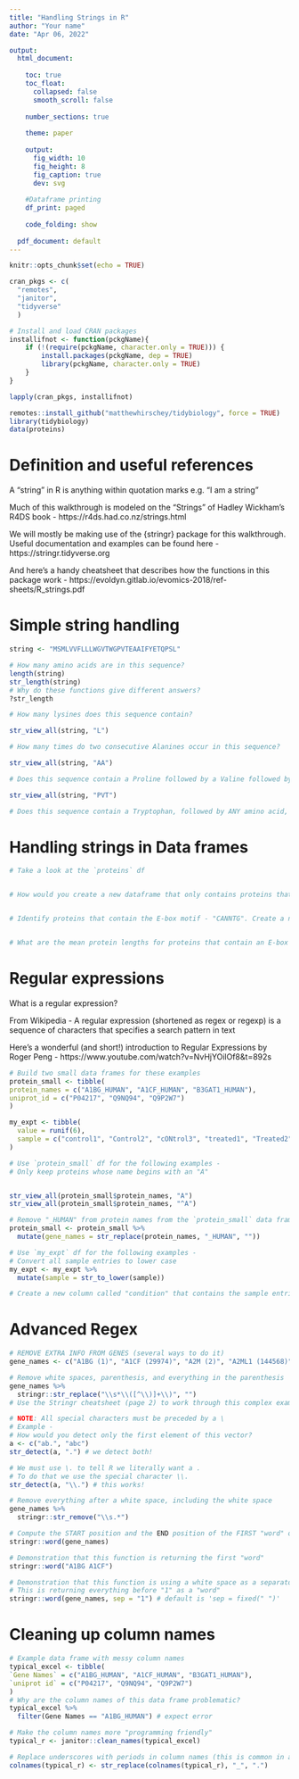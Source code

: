 ```yaml
---
title: "Handling Strings in R"
author: "Your name"
date: "Apr 06, 2022"

output:
  html_document: 
    
    toc: true 
    toc_float: 
      collapsed: false 
      smooth_scroll: false 
      
    number_sections: true 
    
    theme: paper 
    
    output: 
      fig_width: 10 
      fig_height: 8 
      fig_caption: true 
      dev: svg 
    
    #Dataframe printing
    df_print: paged 
    
    code_folding: show 
  
  pdf_document: default
---
```


```r
knitr::opts_chunk$set(echo = TRUE)

cran_pkgs <- c(
  "remotes",
  "janitor",
  "tidyverse"
  )

# Install and load CRAN packages
installifnot <- function(pckgName){
    if (!(require(pckgName, character.only = TRUE))) {
        install.packages(pckgName, dep = TRUE)
        library(pckgName, character.only = TRUE)
    }
}

lapply(cran_pkgs, installifnot)

remotes::install_github("matthewhirschey/tidybiology", force = TRUE)
library(tidybiology)
data(proteins)
```

# Definition and useful references

A "string" in R is anything within quotation marks e.g. "I am a string"

Much of this walkthrough is modeled on the "Strings" of Hadley Wickham's R4DS book - 
https://r4ds.had.co.nz/strings.html

We will mostly be making use of the {stringr} package for this walkthrough. Useful documentation and examples can be found here - https://stringr.tidyverse.org

And here's a handy cheatsheet that describes how the functions in this package work - 
https://evoldyn.gitlab.io/evomics-2018/ref-sheets/R_strings.pdf

# Simple string handling

```r
string <- "MSMLVVFLLLWGVTWGPVTEAAIFYETQPSL"

# How many amino acids are in this sequence?
length(string)
str_length(string)
# Why do these functions give different answers?
?str_length

# How many lysines does this sequence contain?

str_view_all(string, "L")

# How many times do two consecutive Alanines occur in this sequence?

str_view_all(string, "AA")

# Does this sequence contain a Proline followed by a Valine followed by a Threonine?

str_view_all(string, "PVT")

# Does this sequence contain a Tryptophan, followed by ANY amino acid, and then a Valine?


```

# Handling strings in Data frames

```r
# Take a look at the `proteins` df


# How would you create a new dataframe that only contains proteins that contain the "RCP.L" motif?


# Identify proteins that contain the E-box motif - "CANNTG". Create a new column called `e_box` that contains a `TRUE` if a sequence has this motif and a `FALSE` otherwise


# What are the mean protein lengths for proteins that contain an E-box versus proteins that do not?

```

# Regular expressions

What is a regular expression?

From Wikipedia - A regular expression (shortened as regex or regexp) is a sequence of characters that specifies a search pattern in text

Here's a wonderful (and short!) introduction to Regular Expressions by Roger Peng - https://www.youtube.com/watch?v=NvHjYOilOf8&t=892s

```r
# Build two small data frames for these examples
protein_small <- tibble(
protein_names = c("A1BG_HUMAN", "A1CF_HUMAN", "B3GAT1_HUMAN"),
uniprot_id = c("P04217", "Q9NQ94", "Q9P2W7")
)

my_expt <- tibble(
  value = runif(6),
  sample = c("control1", "Control2", "cONtrol3", "treated1", "Treated2", "TREATed3")
)

# Use `protein_small` df for the following examples -
# Only keep proteins whose name begins with an "A"


str_view_all(protein_small$protein_names, "A")
str_view_all(protein_small$protein_names, "^A")

# Remove "_HUMAN" from protein names from the `protein_small` data frame
protein_small <- protein_small %>% 
  mutate(gene_names = str_replace(protein_names, "_HUMAN", ""))

# Use `my_expt` df for the following examples -
# Convert all sample entries to lower case
my_expt <- my_expt %>% 
  mutate(sample = str_to_lower(sample))

# Create a new column called "condition" that contains the sample entries with the numbers removed

```

# Advanced Regex

```r
# REMOVE EXTRA INFO FROM GENES (several ways to do it)
gene_names <- c("A1BG (1)", "A1CF (29974)", "A2M (2)", "A2ML1 (144568)", "A3GALT2 (127550)", "A4GALT (53947)", "A4GNT (51146)", "AAAS (8086)", "AACS (65985)")

# Remove white spaces, parenthesis, and everything in the parenthesis
gene_names %>%
  stringr::str_replace("\\s*\\([^\\)]+\\)", "")
# Use the Stringr cheatsheet (page 2) to work through this complex example!

# NOTE: All special characters must be preceded by a \
# Example -
# How would you detect only the first element of this vector?
a <- c("ab.", "abc")
str_detect(a, ".") # we detect both!

# We must use \. to tell R we literally want a .
# To do that we use the special character \\.
str_detect(a, "\\.") # this works!

# Remove everything after a white space, including the white space
gene_names %>% 
  stringr::str_remove("\\s.*")

# Compute the START position and the END position of the FIRST "word" of the string using a white space as a separator between words by default. Then, subset and return everything in this position range, that is, the first "word"
stringr::word(gene_names)

# Demonstration that this function is returning the first "word"
stringr::word("A1BG A1CF")

# Demonstration that this function is using a white space as a separator between words by default
# This is returning everything before "1" as a "word"
stringr::word(gene_names, sep = "1") # default is 'sep = fixed(" ")'
```

# Cleaning up column names

```r
# Example data frame with messy column names
typical_excel <- tibble(
`Gene Names` = c("A1BG_HUMAN", "A1CF_HUMAN", "B3GAT1_HUMAN"),
`uniprot id` = c("P04217", "Q9NQ94", "Q9P2W7")
)
# Why are the column names of this data frame problematic?
typical_excel %>% 
  filter(Gene Names == "A1BG_HUMAN") # expect error

# Make the column names more "programming friendly"
typical_r <- janitor::clean_names(typical_excel)

# Replace underscores with periods in column names (this is common in a lot of bioinformatics scripts)
colnames(typical_r) <- str_replace(colnames(typical_r), "_", ".")
```

